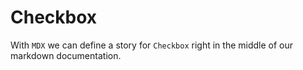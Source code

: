 

<Meta title="MDX|Checkbox" component={Checkbox} />

# Checkbox

With `MDX` we can define a story for `Checkbox` right in the middle of our
markdown documentation.


<Preview>
  <Story name="all checkboxes">
    <form>
      <Checkbox id="Unchecked" label="Unchecked" />
      <Checkbox id="Checked" label="Checked" checked />
      <Checkbox appearance="secondary" id="second" label="Secondary" checked />
    </form>
  </Story>
</Preview>
